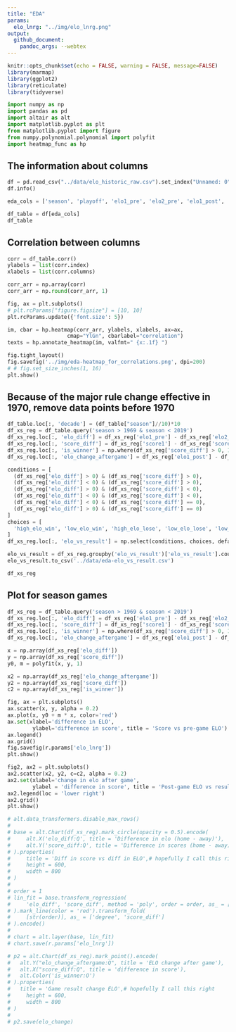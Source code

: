 ```yaml
---
title: "EDA"
params:
  elo_lnrg: "../img/elo_lnrg.png"
output: 
  github_document:
    pandoc_args: --webtex
---
```


```r
knitr::opts_chunk$set(echo = FALSE, warning = FALSE, message=FALSE)
library(marmap)
library(ggplot2)
library(reticulate)
library(tidyverse)
```
```python
import numpy as np
import pandas as pd
import altair as alt
import matplotlib.pyplot as plt
from matplotlib.pyplot import figure
from numpy.polynomial.polynomial import polyfit
import heatmap_func as hp
```


## The information about columns
```python
df = pd.read_csv("../data/elo_historic_raw.csv").set_index("Unnamed: 0")
df.info()
```

```python
eda_cols = ['season', 'playoff', 'elo1_pre', 'elo2_pre', 'elo1_post', 'elo2_post', 'score1', 'score2']

df_table = df[eda_cols]
df_table
```

## Correlation between columns
```python
corr = df_table.corr()
ylabels = list(corr.index)
xlabels = list(corr.columns)

corr_arr = np.array(corr)
corr_arr = np.round(corr_arr, 1)

fig, ax = plt.subplots()
# plt.rcParams["figure.figsize"] = [10, 10]
plt.rcParams.update({'font.size': 5})

im, cbar = hp.heatmap(corr_arr, ylabels, xlabels, ax=ax,
                   cmap="YlGn", cbarlabel="correlation")
texts = hp.annotate_heatmap(im, valfmt=" {x:.1f} ")

fig.tight_layout()
fig.savefig('../img/eda-heatmap_for_correlations.png', dpi=200)
# # fig.set_size_inches(1, 16)
plt.show()
```

## Because of the major rule change effective in 1970, remove data points before 1970
```python
df_table.loc[:, 'decade'] = (df_table["season"]//10)*10
df_xs_reg = df_table.query('season > 1969 & season < 2019')
df_xs_reg.loc[:, 'elo_diff'] = df_xs_reg['elo1_pre'] - df_xs_reg['elo2_pre']
df_xs_reg.loc[:, 'score_diff'] = df_xs_reg['score1'] - df_xs_reg['score2']
df_xs_reg.loc[:, 'is_winner'] = np.where(df_xs_reg['score_diff'] > 0, 1, 0)
df_xs_reg.loc[:, 'elo_change_aftergame'] = df_xs_reg['elo1_post'] - df_xs_reg['elo1_pre']

conditions = [
  (df_xs_reg['elo_diff'] > 0) & (df_xs_reg['score_diff'] > 0),
  (df_xs_reg['elo_diff'] < 0) & (df_xs_reg['score_diff'] > 0),
  (df_xs_reg['elo_diff'] > 0) & (df_xs_reg['score_diff'] < 0),
  (df_xs_reg['elo_diff'] < 0) & (df_xs_reg['score_diff'] < 0),
  (df_xs_reg['elo_diff'] < 0) & (df_xs_reg['score_diff'] == 0),
  (df_xs_reg['elo_diff'] > 0) & (df_xs_reg['score_diff'] == 0)
]
choices = [
  'high_elo_win', 'low_elo_win', 'high_elo_lose', 'low_elo_lose', 'low_elo_tie', 'high_elo_tie'
]
df_xs_reg.loc[:, 'elo_vs_result'] = np.select(conditions, choices, default = 'not_sure')

elo_vs_result = df_xs_reg.groupby('elo_vs_result')['elo_vs_result'].count()
elo_vs_result.to_csv('../data/eda-elo_vs_result.csv')

df_xs_reg
```

## Plot for season games
```python
df_xs_reg = df_table.query('season > 1969 & season < 2019')
df_xs_reg.loc[:, 'elo_diff'] = df_xs_reg['elo1_pre'] - df_xs_reg['elo2_pre']
df_xs_reg.loc[:, 'score_diff'] = df_xs_reg['score1'] - df_xs_reg['score2']
df_xs_reg.loc[:, 'is_winner'] = np.where(df_xs_reg['score_diff'] > 0, 1, 0)
df_xs_reg.loc[:, 'elo_change_aftergame'] = df_xs_reg['elo1_post'] - df_xs_reg['elo1_pre']

x = np.array(df_xs_reg['elo_diff'])
y = np.array(df_xs_reg['score_diff'])
y0, m = polyfit(x, y, 1)

x2 = np.array(df_xs_reg['elo_change_aftergame'])
y2 = np.array(df_xs_reg['score_diff'])
c2 = np.array(df_xs_reg['is_winner'])

fig, ax = plt.subplots()
ax.scatter(x, y, alpha = 0.2)
ax.plot(x, y0 + m * x, color='red')
ax.set(xlabel='difference in ELO', 
        ylabel='difference in score', title = 'Score vs pre-game ELO')
ax.legend()
ax.grid()
fig.savefig(r.params['elo_lnrg'])
plt.show()

fig2, ax2 = plt.subplots()
ax2.scatter(x2, y2, c=c2, alpha = 0.2)
ax2.set(xlabel='change in elo after game',
        ylabel = 'difference in score', title = 'Post-game ELO vs result')
ax2.legend(loc = 'lower right')
ax2.grid()
plt.show()

# alt.data_transformers.disable_max_rows()
# 
# base = alt.Chart(df_xs_reg).mark_circle(opacity = 0.5).encode(
#     alt.X('elo_diff:Q', title = 'Difference in elo (home - away)'),
#     alt.Y('score_diff:Q', title = 'Difference in scores (home - away)')
# ).properties(
#     title = 'Diff in score vs diff in ELO',# hopefully I call this right
#     height = 600,
#     width = 800
# )
# 
# order = 1
# lin_fit = base.transform_regression(
#     'elo_diff', 'score_diff', method = 'poly', order = order, as_ = ['elo_diff', str(order)]
# ).mark_line(color = 'red').transform_fold(
#     [str(order)], as_ = ['degree', 'score_diff']
# ).encode()
# 
# chart = alt.layer(base, lin_fit)
# chart.save(r.params['elo_lnrg'])

# p2 = alt.Chart(df_xs_reg).mark_point().encode(
#   alt.Y("elo_change_aftergame:Q", title = 'ELO change after game'),
#   alt.X("score_diff:Q", title = 'difference in score'),
#   alt.Color('is_winner:O')
# ).properties(
#   title = 'Game result change ELO',# hopefully I call this right
#     height = 600,
#     width = 800
# )
# 
# p2.save(elo_change)
```
